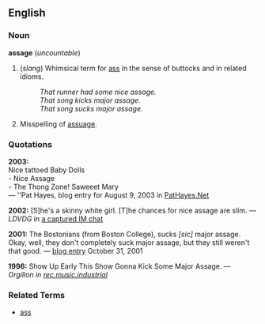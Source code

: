 ==English==

===Noun===
'''assage''' (''uncountable'')

# (''slang'') Whimsical term for [[ass]] in the sense of buttocks and in related idioms.
#: ''That runner had some nice assage.''
#: ''That song kicks major assage.''
#: ''That song sucks major assage.''
# Misspelling of [[assuage]].

===Quotations===

'''2003:'''<br/>
Nice tattoed Baby Dolls<br/>
- Nice Assage<br/>
- The Thong Zone! Saweeet Mary</br>
&mdash; ''Pat Hayes, blog entry for August 9, 2003 in [http://www.pathayes.net/index.php?/weblog/2003/08/ PatHayes.Net]

'''2002:''' [S]he's a skinny white girl.  [T]he chances for nice assage are slim. &mdash; ''LDVDG'' in 
[http://underpants.spylithelabs.com/underpants/2002archives/030602.html a captured IM chat]

'''2001:''' The Bostonians (from Boston College), sucks ''[sic]'' major assage. Okay, well, they don't completely suck major assage, but they still weren't that good. &mdash; [http://nicky-d.diaryland.com/20011031.html blog entry] October 31, 2001

'''1996:''' Show Up Early This Show Gonna Kick Some Major Assage. &mdash; ''Orgillon in [http://groups.google.com/groups?q=%22major+assage%22&hl=xx-elmer&lr=&selm=4ook3u%24b2t%40news.snni.com&rnum=1 rec.music.industrial]''
===Related Terms===
*[[ass]]